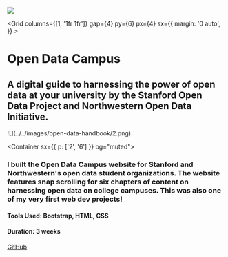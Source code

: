 

<Navigation/>

![](../../images/open-data-handbook/1.png)

<Grid
      columns={[1, '1fr 1fr']}
      gap={4}
      py={6}
      px={4}
      sx={{
        margin: '0 auto',
      }}
    >
<Box p={4}>
# Open Data Campus
## A digital guide to harnessing the power of open data at your university by the Stanford Open Data Project and Northwestern Open Data Initiative.

</Box>
<Box>
<Box sx={{border: "0.2rem solid blue"}}ratio={16 / 9}>
![](../../images/open-data-handbook/2.png)
</Box>
</Box>
</Grid>

<Container sx={{ p: ['2', '6'] }}  bg="muted">

### I built the Open Data Campus website for Stanford and Northwestern's open data student organizations. The website features snap scrolling for six chapters of content on harnessing open data on college campuses. This was also one of my very first web dev projects!

#### Tools Used: Bootstrap, HTML, CSS

#### Duration: 3 weeks

[GitHub](https://github.com/StanfordOpenData/open-data-handbook)

</Container>

<Footer/>
